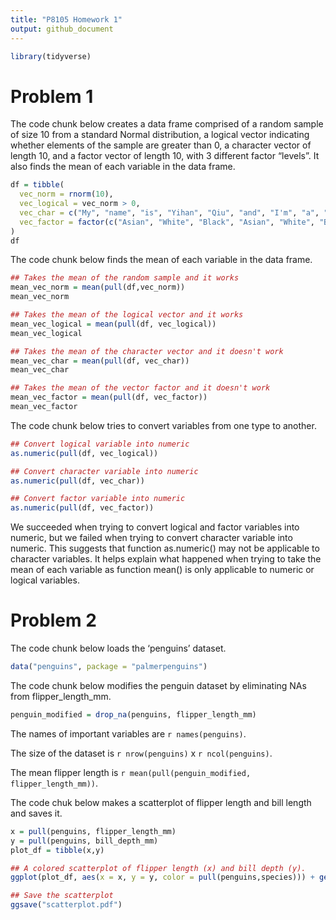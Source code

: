 ```yaml
---
title: "P8105 Homework 1"
output: github_document
---
```


```r
library(tidyverse)
```


# Problem 1

The code chunk below creates a data frame comprised of a random sample of size 10 from a standard Normal distribution, a logical vector indicating whether elements of the sample are greater than 0, a character vector of length 10, and a factor vector of length 10, with 3 different factor “levels”. It also finds the mean of each variable in the data frame.

```r
df = tibble(
  vec_norm = rnorm(10),
  vec_logical = vec_norm > 0,
  vec_char = c("My", "name", "is", "Yihan", "Qiu", "and", "I'm", "a", "graduate", "student"),
  vec_factor = factor(c("Asian", "White", "Black", "Asian", "White", "Black", "Asian", "White", "Black", "Asian"))
)
df
```

The code chunk below finds the mean of each variable in the data frame.

```r
## Takes the mean of the random sample and it works
mean_vec_norm = mean(pull(df,vec_norm))
mean_vec_norm

## Takes the mean of the logical vector and it works
mean_vec_logical = mean(pull(df, vec_logical))
mean_vec_logical

## Takes the mean of the character vector and it doesn't work
mean_vec_char = mean(pull(df, vec_char))
mean_vec_char

## Takes the mean of the vector factor and it doesn't work
mean_vec_factor = mean(pull(df, vec_factor))
mean_vec_factor
```

The code chunk below tries to convert variables from one type to another.

```r
## Convert logical variable into numeric
as.numeric(pull(df, vec_logical))

## Convert character variable into numeric
as.numeric(pull(df, vec_char))

## Convert factor variable into numeric
as.numeric(pull(df, vec_factor))
```

We succeeded when trying to convert logical and factor variables into numeric, but we failed when trying to convert character variable into numeric. This suggests that function as.numeric() may not be applicable to character variables. It helps explain what happened when trying to take the mean of each variable as function mean() is only applicable to numeric or logical variables.


# Problem 2

The code chunk below loads the 'penguins' dataset.

```r
data("penguins", package = "palmerpenguins")
```

The code chunk below modifies the penguin dataset by eliminating NAs from
flipper_length_mm.

```r
penguin_modified = drop_na(penguins, flipper_length_mm)
```

The names of important variables are `r names(penguins)`.

The size of the dataset is `r nrow(penguins)` x `r ncol(penguins)`.

The mean flipper length is `r mean(pull(penguin_modified, flipper_length_mm))`.


The code chuk below makes a scatterplot of flipper length and bill length and saves it.

```r
x = pull(penguins, flipper_length_mm)
y = pull(penguins, bill_depth_mm)
plot_df = tibble(x,y)

## A colored scatterplot of flipper length (x) and bill depth (y).
ggplot(plot_df, aes(x = x, y = y, color = pull(penguins,species))) + geom_point()

## Save the scatterplot
ggsave("scatterplot.pdf")
```

